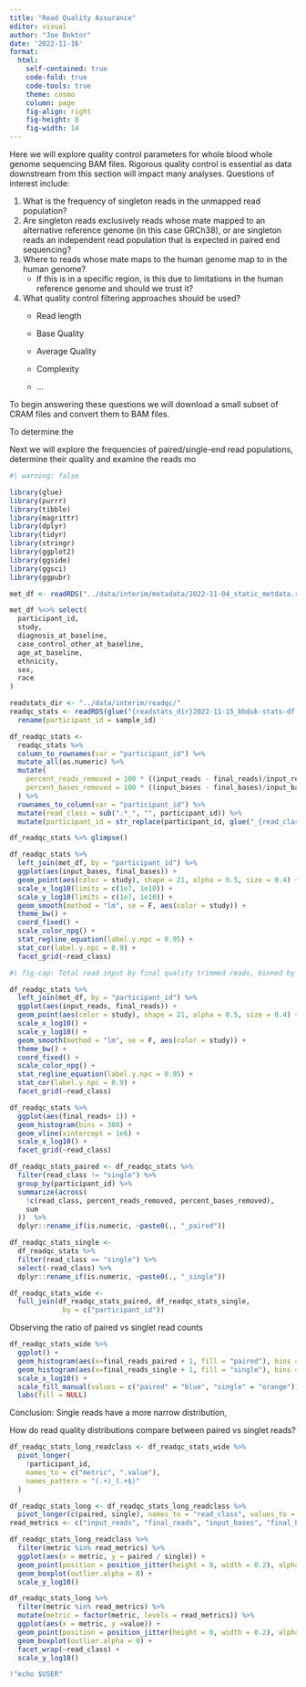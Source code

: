 ```yaml
---
title: "Read Quality Assurance"
editor: visual
author: "Joe Boktor"
date: '2022-11-16'
format: 
  html:
    self-contained: true
    code-fold: true
    code-tools: true
    theme: cosmo
    column: page
    fig-align: right
    fig-height: 8
    fig-width: 14 
---
```


Here we will explore quality control parameters for whole blood whole genome sequencing BAM files. Rigorous quality control is essential as data downstream from this section will impact many analyses. Questions of interest include:

1.  What is the frequency of singleton reads in the unmapped read population?
2.  Are singleton reads exclusively reads whose mate mapped to an alternative reference genome (in this case GRCh38), or are singleton reads an independent read population that is expected in paired end sequencing?
3.  Where to reads whose mate maps to the human genome map to in the human genome?
    -   If this is in a specific region, is this due to limitations in the human reference genome and should we trust it?
4.  What quality control filtering approaches should be used?
    -   Read length

    -   Base Quality

    -   Average Quality

    -   Complexity

    -   ...

To begin answering these questions we will download a small subset of CRAM files and convert them to BAM files.

To determine the

Next we will explore the frequencies of paired/single-end read populations, determine their quality and examine the reads mo

```r
#| warning: false

library(glue)
library(purrr)
library(tibble)
library(magrittr)
library(dplyr)
library(tidyr)
library(stringr)
library(ggplot2)
library(ggside)
library(ggsci)
library(ggpubr)
```

```r
met_df <- readRDS("../data/interim/metadata/2022-11-04_static_metdata.rds")

met_df %<>% select(
  participant_id,
  study,
  diagnosis_at_baseline,
  case_control_other_at_baseline,
  age_at_baseline,
  ethnicity,
  sex,
  race
)

```

```r

readstats_dir <- "../data/interim/readqc/"
readqc_stats <- readRDS(glue("{readstats_dir}2022-11-15_bbduk-stats-df.rds") ) %>% 
  rename(participant_id = sample_id)

df_readqc_stats <-
  readqc_stats %>%
  column_to_rownames(var = "participant_id") %>%
  mutate_all(as.numeric) %>%
  mutate(
    percent_reads_removed = 100 * ((input_reads - final_reads)/input_reads) ,
    percent_bases_removed = 100 * ((input_bases - final_bases)/input_bases)
  ) %>% 
  rownames_to_column(var = "participant_id") %>%
  mutate(read_class = sub(".*_", "", participant_id)) %>% 
  mutate(participant_id = str_replace(participant_id, glue("_{read_class}"),""))

df_readqc_stats %>% glimpse()
```

```r

df_readqc_stats %>% 
  left_join(met_df, by = "participant_id") %>% 
  ggplot(aes(input_bases, final_bases)) +
  geom_point(aes(color = study), shape = 21, alpha = 0.5, size = 0.4) +
  scale_x_log10(limits = c(1e7, 1e10)) +
  scale_y_log10(limits = c(1e7, 1e10)) +
  geom_smooth(method = "lm", se = F, aes(color = study)) +
  theme_bw() +
  coord_fixed() +
  scale_color_npg() +
  stat_regline_equation(label.y.npc = 0.95) +
  stat_cor(label.y.npc = 0.9) +
  facet_grid(~read_class)

```

```r
#| fig-cap: Total read input by final quality trimmed reads, binned by forward/reverse/singleton read class. 

df_readqc_stats %>% 
  left_join(met_df, by = "participant_id") %>% 
  ggplot(aes(input_reads, final_reads)) +
  geom_point(aes(color = study), shape = 21, alpha = 0.5, size = 0.4) +
  scale_x_log10() +
  scale_y_log10() +
  geom_smooth(method = "lm", se = F, aes(color = study)) +
  theme_bw() +
  coord_fixed() +
  scale_color_npg() +
  stat_regline_equation(label.y.npc = 0.95) +
  stat_cor(label.y.npc = 0.9) +
  facet_grid(~read_class)

```

```r

df_readqc_stats %>% 
  ggplot(aes(final_reads+ 1)) +
  geom_histogram(bins = 300) +
  geom_vline(xintercept = 1e6) +
  scale_x_log10() +
  facet_grid(~read_class)
```

```r

df_readqc_stats_paired <- df_readqc_stats %>%
  filter(read_class != "single") %>%
  group_by(participant_id) %>%
  summarize(across(
    !c(read_class, percent_reads_removed, percent_bases_removed),
    sum
  ))  %>% 
  dplyr::rename_if(is.numeric, ~paste0(., "_paired"))

df_readqc_stats_single <- 
  df_readqc_stats %>% 
  filter(read_class == "single") %>% 
  select(-read_class) %>% 
  dplyr::rename_if(is.numeric, ~paste0(., "_single"))

df_readqc_stats_wide <- 
  full_join(df_readqc_stats_paired, df_readqc_stats_single,
             by = c("participant_id"))

```

Observing the ratio of paired vs singlet read counts

```r

df_readqc_stats_wide %>% 
  ggplot() +
  geom_histogram(aes(x=final_reads_paired + 1, fill = "paired"), bins = 600, alpha = 0.6) +
  geom_histogram(aes(x=final_reads_single + 1, fill = "single"), bins = 600, alpha = 0.6) +
  scale_x_log10() +
  scale_fill_manual(values = c("paired" = "blue", "single" = "orange")) +
  labs(fill = NULL)

```

Conclusion: Single reads have a more narrow distribution,

How do read quality distributions compare between paired vs singlet reads?

```r

df_readqc_stats_long_readclass <- df_readqc_stats_wide %>%
  pivot_longer(
    !participant_id,
    names_to = c("metric", ".value"),
    names_pattern = "(.+)_(.+$)"
  )

df_readqc_stats_long <- df_readqc_stats_long_readclass %>% 
  pivot_longer(c(paired, single), names_to = "read_class", values_to = "value")
read_metrics <- c("input_reads", "final_reads", "input_bases", "final_bases")

df_readqc_stats_long_readclass %>% 
  filter(metric %in% read_metrics) %>% 
  ggplot(aes(x = metric, y = paired / single)) +
  geom_point(position = position_jitter(height = 0, width = 0.2), alpha = 0.2) +
  geom_boxplot(outlier.alpha = 0) +
  scale_y_log10()

df_readqc_stats_long %>% 
  filter(metric %in% read_metrics) %>% 
  mutate(metric = factor(metric, levels = read_metrics)) %>% 
  ggplot(aes(x = metric, y =value)) +
  geom_point(position = position_jitter(height = 0, width = 0.2), alpha = 0.2) +
  geom_boxplot(outlier.alpha = 0) +
  facet_wrap(~read_class) +
  scale_y_log10()
```

```r

!"echo $USER"

```
